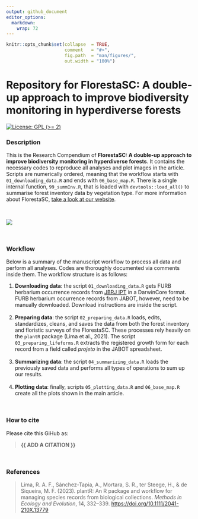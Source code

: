 ```yaml
---
output: github_document
editor_options: 
  markdown: 
    wrap: 72
---
```


<!-- README.md is generated from README.Rmd. Please edit that file -->

```r
knitr::opts_chunk$set(collapse  = TRUE,
                      comment   = "#>",
                      fig.path  = "man/figures/",
                      out.width = "100%")
```

# Repository for FlorestaSC: A double-up approach to improve biodiversity monitoring in hyperdiverse forests

<!-- badges: start -->

[![License: GPL (\>=
2)](https://img.shields.io/badge/License-GPL%20%28%3E%3D%202%29-blue.svg)](https://choosealicense.com/licenses/gpl-2.0/)

<!-- badges: end -->

### Description

This is the Research Compendium of **FlorestaSC: A double-up approach to
improve biodiversity monitoring in hyperdiverse forests**. It contains
the necessary codes to reproduce all analyses and plot images in the
article. Scripts are numerically ordered, meaning that the workflow
starts with `01_downloading_data.R` and ends with `06_base_map.R`. There
is a single internal function, `99_summInv.R`, that is loaded with
`devtools::load_all()` to summarise forest inventory data by vegetation
type. For more information about FlorestaSC, [take a look at our
website](https://en.floresta.sc.gov.br/).

<br />

![](logos.svg)

<br />

### Workflow

Below is a summary of the manuscript workflow to process all data and
perform all analyses. Codes are thoroughly documented via comments
inside them. The workflow structure is as follows:

1.  **Downloading data**: the script `01_downloading_data.R` gets FURB
    herbarium occurrence records from [JBRJ
    IPT](https://ipt.jbrj.gov.br/jabot/resource?r=furb) in a DarwinCore
    format. FURB herbarium occurrence records from JABOT, however, need
    to be manually downloaded. Download instructions are inside the
    script. <br /> <br />
2.  **Preparing data**: the script `02_preparing_data.R` loads, edits,
    standardizes, cleans, and saves the data from both the forest
    inventory and floristic surveys of the FlorestaSC. These processes
    rely heavily on the `plantR` package (Lima et al., 2021). The script
    `03_preparing_lifeforms.R` extracts the registered growth form for
    each record from a field called *projeto* in the JABOT spreadsheet.
    <br /> <br />
3.  **Summarizing data**: the script `04_summarizing_data.R` loads the
    previously saved data and performs all types of operations to sum up
    our results. <br /> <br />
4.  **Plotting data**: finally, scripts `05_plotting_data.R` and
    `06_base_map.R` create all the plots shown in the main article.

<br />

### How to cite

Please cite this GiHub as:

> **{{ ADD A CITATION }}**

<br />

### References

> Lima, R. A. F., Sánchez-Tapia, A., Mortara, S. R., ter Steege, H.,
> & de Siqueira, M. F. (2023). plantR: An R package and workflow for
> managing species records from biological collections. *Methods in
> Ecology and
> Evolution*, 14, 332–339. <https://doi.org/10.1111/2041-210X.13779>
